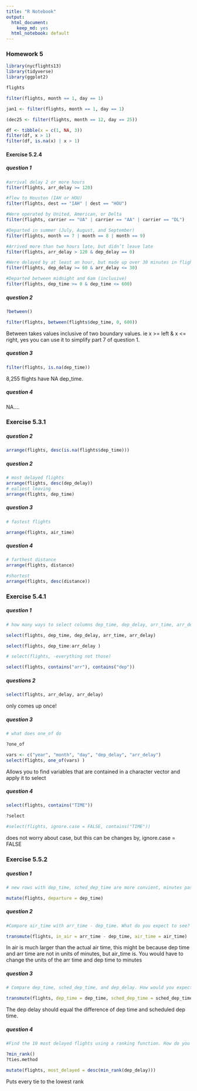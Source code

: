 ```yaml
---
title: "R Notebook"
output:
  html_document: 
    keep_md: yes
  html_notebook: default
---
```



### Homework 5

```r
library(nycflights13)
library(tidyverse)
library(ggplot2)
```


```r
flights
```



```r
filter(flights, month == 1, day == 1)

```



```r
jan1 <- filter(flights, month == 1, day == 1)

(dec25 <- filter(flights, month == 12, day == 25))
```



```r
df <- tibble(x = c(1, NA, 3))
filter(df, x > 1)
filter(df, is.na(x) | x > 1)
```


#### Exercise 5.2.4

##### question 1 
```r
#arrival delay 2 or more hours
filter(flights, arr_delay >= 120)

#flew to Houston (IAH or HOU)
filter(flights, dest == "IAH" | dest == "HOU")

#Were operated by United, American, or Delta
filter(flights, carrier == "UA" | carrier == "AA" | carrier == "DL")

#Departed in summer (July, August, and September)
filter(flights, month == 7 | month == 8 | month == 9)

#Arrived more than two hours late, but didn’t leave late
filter(flights, arr_delay > 120 & dep_delay == 0)

#Were delayed by at least an hour, but made up over 30 minutes in flight
filter(flights, dep_delay >= 60 & arr_delay <= 30) 

#Departed between midnight and 6am (inclusive)
filter(flights, dep_time >= 0 & dep_time <= 600)
```


##### question 2

```r
?between()

filter(flights, between(flights$dep_time, 0, 600))
```

Between takes values inclusive of two boundary values. ie x >= left & x <= right, yes you can use it to simplify part 7 of question 1.


##### question 3


```r
filter(flights, is.na(dep_time))
```

8,255 flights have NA dep_time.

##### question 4

NA....


### Exercise 5.3.1

##### question 2

```r
arrange(flights, desc(is.na(flights$dep_time)))
```


##### question 2

```r
# most delayed flights
arrange(flights, desc(dep_delay))
# ealiest leaving
arrange(flights, dep_time)


```


##### question 3

```r
# fastest flights

arrange(flights, air_time)
```

##### question 4

```r
# farthest distance
arrange(flights, distance)

#shortest
arrange(flights, desc(distance))

```


### Exercise 5.4.1


##### question 1

```r
# how many ways to select columns dep_time, dep_delay, arr_time, arr_delay

select(flights, dep_time, dep_delay, arr_time, arr_delay)

select(flights, dep_time:arr_delay )

# select(flights, -everything not those)

select(flights, contains("arr"), contains("dep"))
```


##### questions 2

```r
select(flights, arr_delay, arr_delay)
```

only comes up once!


##### question 3

```r
# what does one_of do

?one_of

vars <- c("year", "month", "day", "dep_delay", "arr_delay")
select(flights, one_of(vars) )
```


Allows you to find variables that are contained in a character vector and apply it to select


##### question 4

```r
select(flights, contains("TIME"))

?select

#select(flights, ignore.case = FALSE, contains("TIME"))
```


does not worry about case, but this can be changes by, ignore.case = FALSE





### Exercise 5.5.2

##### question 1

```r
# new rows with dep_time, sched_dep_time are more convient, minutes past midnight

mutate(flights, departure = dep_time)
```


##### question 2

```r
#Compare air_time with arr_time - dep_time. What do you expect to see? What do you see? What do you need to do to fix it?

transmute(flights, in_air = arr_time - dep_time, air_time = air_time)
```


In air is much larger than the actual air time, this might be because dep time and arr time are not in units of minutes, but air_time is. You would have to change the units of the arr time and dep time to minutes


##### question 3

```r
# Compare dep_time, sched_dep_time, and dep_delay. How would you expect those three numbers to be related?

transmute(flights, dep_time = dep_time, sched_dep_time = sched_dep_time, dep_delay = dep_delay)
```

The dep delay should equal the difference of dep time and scheduled dep time.


##### question 4

```r

#Find the 10 most delayed flights using a ranking function. How do you want to handle ties? Carefully read the documentation for min_rank().

?min_rank()
?ties.method

mutate(flights, most_delayed = desc(min_rank(dep_delay)))
```


Puts every tie to the lowest rank


